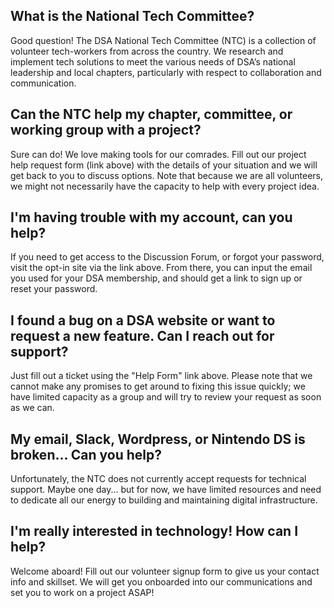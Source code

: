 ## What is the National Tech Committee?

Good question! The DSA National Tech Committee (NTC) is a collection of volunteer tech-workers from across the country. We research and implement tech solutions to meet the various needs of DSA’s national leadership and local chapters, particularly with respect to collaboration and communication.

## Can the NTC help my chapter, committee, or working group with a project?

Sure can do! We love making tools for our comrades. Fill out our project help request form (link above) with the details of your situation and we will get back to you to discuss options. Note that because we are all volunteers, we might not necessarily have the capacity to help with every project idea.

## I'm having trouble with my account, can you help?

If you need to get access to the Discussion Forum, or forgot your password, visit the opt-in site via the link above. From there, you can input the email you used for your DSA membership, and should get a link to sign up or reset your password.

## I found a bug on a DSA website or want to request a new feature. Can I reach out for support?

Just fill out a ticket using the "Help Form" link above. Please note that we cannot make any promises to get around to fixing this issue quickly; we have limited capacity as a group and will try to review your request as soon as we can.

## My email, Slack, Wordpress, or Nintendo DS is broken... Can you help?

Unfortunately, the NTC does not currently accept requests for technical support. Maybe one day... but for now, we have limited resources and need to dedicate all our energy to building and maintaining digital infrastructure.

## I'm really interested in technology! How can I help?

Welcome aboard! Fill out our volunteer signup form to give us your contact info and skillset. We will get you onboarded into our communications and set you to work on a project ASAP!
